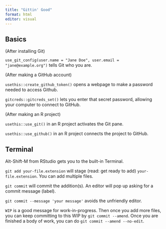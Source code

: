 ```yaml
---
title: "Gittin' Good"
format: html
editor: visual
---
```


## Basics

(After installing Git)

`use_git_config(user.name = "Jane Doe", user.email = "jane@example.org")` tells Git who you are.

(After making a GitHub account)

`usethis::create_github_token()` opens a webpage to make a password needed to access Github.

`gitcreds::gitcreds_set()` lets you enter that secret password, allowing your computer to connect to GitHub.

(After making an R project)

`usethis::use_git()` in an R project activates the Git pane. 

`usethis::use_github()` in an R project connects the project to GitHub.

## Terminal

Alt-Shift-M from RStudio gets you to the built-in Terminal.

`git add your-file.extension` will stage (read: get ready to add) `your-file.extension`. You can add multiple files.

`git commit` will commit the addition(s). An editor will pop up asking for a commit message (label). 

`git commit --message 'your message'` avoids the unfriendly editor. 

`WIP` is a good message for work-in-progress. Then once you add more files, you can keep committing to this WIP by `git commit --amend`. Once you are finished a body of work, you can do `git commit --amend --no-edit`.




